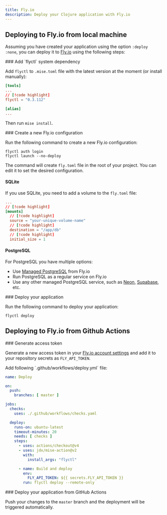 ```yaml
---
title: Fly.io
description: Deploy your Clojure application with Fly.io
---
```


## Deploying to Fly.io from local machine

Assuming you have created your application using the option `:deploy :none`, you can deploy it to [Fly.io](https://fly.io/) using the following steps:


<Steps>
<Step>
### Add `flyctl` system dependency

Add `flyctl` to `.mise.toml` file with the latest version at the moment (or install manually):

```toml title=".mise.toml"
[tools]
...
// [!code highlight]
flyctl = "0.3.112"

[alias]
...
```

Then run `mise install`.
</Step>

<Step>
### Create a new Fly.io configuration

Run the following command to create a new Fly.io configuration:

```shell
flyctl auth login
flyctl launch --no-deploy
```

The command will create `fly.toml` file in the root of your project. You can edit it to set the desired configuration.

#### SQLite
If you use SQLite, you need to add a volume to the `fly.toml` file:

```toml title="fly.toml"
...
// [!code highlight]
[mounts]
  // [!code highlight]
  source = "your-unique-volume-name"
  // [!code highlight]
  destination = "/app/db"
  // [!code highlight]
  initial_size = 1
```

#### PostgreSQL

For PostgreSQL you have multiple options:

- Use [Managed PostgreSQL](https://fly.io/docs/mpg/overview/) from Fly.io
- Run PostgreSQL as a regular service on Fly.io
- Use any other managed PostgreSQL service, such as [Neon](https://neon.tech/), [Supabase](https://supabase.com/), etc.
</Step>

<Step>
### Deploy your application

Run the following command to deploy your application:

```shell
flyctl deploy
```
</Step>
</Steps>

## Deploying to Fly.io from Github Actions

<Steps>
<Step>
### Generate access token

Generate a new access token in your [Fly.io account settings](https://fly.io/docs/security/tokens/) and add it to your repository secrets as `FLY_API_TOKEN`.
</Step>

<Step>
Add following `.github/workflows/deploy.yml` file:

```yaml title=".github/workflows/deploy.yml"
name: Deploy

on:
  push:
    branches: [ master ]

jobs:
  checks:
    uses: ./.github/workflows/checks.yaml

  deploy:
    runs-on: ubuntu-latest
    timeout-minutes: 20
    needs: [ checks ]
    steps:
      - uses: actions/checkout@v4
      - uses: jdx/mise-action@v2
        with:
          install_args: "flyctl"

      - name: Build and deploy
        env:
          FLY_API_TOKEN: ${{ secrets.FLY_API_TOKEN }}
        run: flyctl deploy --remote-only
```
</Step>

<Step>
### Deploy your application from GitHub Actions

Push your changes to the `master` branch and the deployment will be triggered automatically.
</Step>
</Steps>